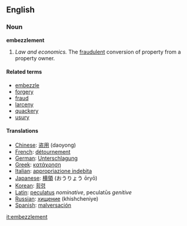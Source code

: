 {{Wikipedia}}
==English==

===Noun===
'''embezzlement'''

#''Law and economics.'' The [[fraudulent]] conversion of property from a property owner.  

====Related terms====
*[[embezzle]]
*[[forgery]]
*[[fraud]]
*[[larceny]]
*[[quackery]]
*[[usury]]

====Translations====
*[[Chinese]]: [[盗用]] (daoyong)
*[[French]]: [[détournement]]
*[[German]]: [[Unterschlagung]]
*[[Greek]]: [[κατάχρηση]]
*[[Italian]]: [[appropriazione indebita]]
*[[Japanese]]: [[横領]] (おうりょう &#333;ry&#333;)
*[[Korean]]: [[횡령]]
*[[Latin]]: [[peculatus]] ''nominative'', peculat&#363;s ''genitive''
*[[Russian]]: [[хищение]] (khishcheniye)
*[[Spanish]]: [[malversación]]

[[it:embezzlement]]